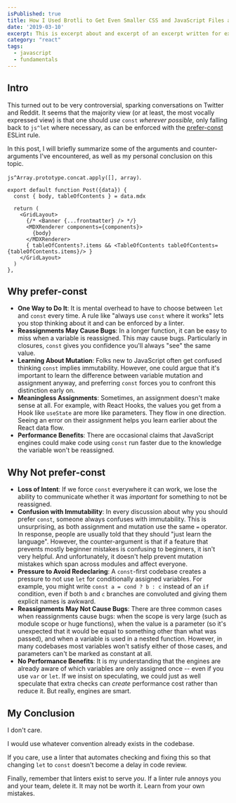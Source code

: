 ```yaml
---
isPublished: true
title: How I Used Brotli to Get Even Smaller CSS and JavaScript Files at CDN Scale
date: '2019-03-10'
excerpt: This is excerpt about and excerpt of an excerpt written for excerpt
category: "react"
tags: 
  - javascript
  - fundamentals
---
```



## Intro

This turned out to be very controversial, sparking conversations on Twitter and Reddit. It seems that the majority view (or at least, the most vocally expressed view) is that one should *use* `const` *wherever possible,* only falling back to `js^let` where necessary, as can be enforced with the [prefer-const](https://eslint.org/docs/rules/prefer-const) ESLint rule.

In this post, I will briefly summarize some of the arguments and counter-arguments I've encountered, as well as my personal conclusion on this topic.

`js^Array.prototype.concat.apply([], array)`.

```js{4-6}
export default function Post({data}) {
  const { body, tableOfContents } = data.mdx

  return (
    <GridLayout>
      {/* <Banner {...frontmatter} /> */}
      <MDXRenderer components={components}>
        {body}
      </MDXRenderer>
      { tableOfContents?.items && <TableOfContents tableOfContents={tableOfContents.items}/> }
    </GridLayout>
  )
},
```

## Why prefer-const

* **One Way to Do It**: It is mental overhead to have to choose between `let` and `const` every time. A rule like "always use `const` where it works" lets you stop thinking about it and can be enforced by a linter.
* **Reassignments May Cause Bugs**: In a longer function, it can be easy to miss when a variable is reassigned. This may cause bugs. Particularly in closures, `const` gives you confidence you'll always "see" the same value.
* **Learning About Mutation**: Folks new to JavaScript often get confused thinking `const` implies immutability. However, one could argue that it's important to learn the difference between variable mutation and assignment anyway, and preferring `const` forces you to confront this distinction early on.
* **Meaningless Assignments**: Sometimes, an assignment doesn't make sense at all. For example, with React Hooks, the values you get from a Hook like `useState` are more like parameters. They flow in one direction. Seeing an error on their assignment helps you learn earlier about the React data flow.
* **Performance Benefits**: There are occasional claims that JavaScript engines could make code using `const` run faster due to the knowledge the variable won't be reassigned.

## Why Not prefer-const

* **Loss of Intent**: If we force `const` everywhere it can work, we lose the ability to communicate whether it was *important* for something to not be reassigned.
* **Confusion with Immutability**: In every discussion about why you should prefer `const`, someone always confuses with immutability. This is unsurprising, as both assignment and mutation use the same `=` operator. In response, people are usually told that they should "just learn the language". However, the counter-argument is that if a feature that prevents mostly beginner mistakes is confusing to beginners, it isn't very helpful. And unfortunately, it doesn't help prevent mutation mistakes which span across modules and affect everyone.
* **Pressure to Avoid Redeclaring**: A `const`-first codebase creates a pressure to not use `let` for conditionally assigned variables. For example, you might write `const a = cond ? b : c` instead of an `if` condition, even if both `b` and `c` branches are convoluted and giving them explicit names is awkward.
* **Reassignments May Not Cause Bugs**: There are three common cases when reassignments cause bugs: when the scope is very large (such as module scope or huge functions), when the value is a parameter (so it's unexpected that it would be equal to something other than what was passed), and when a variable is used in a nested function. However, in many codebases most variables won't satisfy either of those cases, and parameters can't be marked as constant at all.
* **No Performance Benefits**: It is my understanding that the engines are already aware of which variables are only assigned once -- even if you use `var` or `let`. If we insist on speculating, we could just as well speculate that extra checks can *create* performance cost rather than reduce it. But really, engines are smart.

## My Conclusion

I don't care.

I would use whatever convention already exists in the codebase.

If you care, use a linter that automates checking and fixing this so that changing `let` to `const` doesn't become a delay in code review.

Finally, remember that linters exist to serve *you*. If a linter rule annoys you and your team, delete it. It may not be worth it. Learn from your own mistakes.